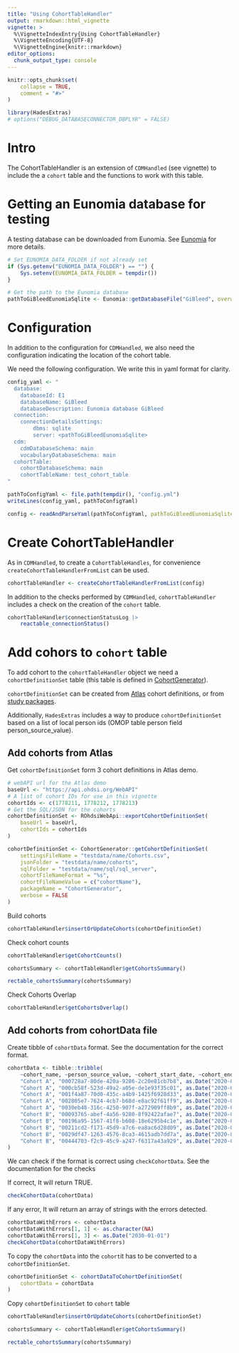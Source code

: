 ```yaml
---
title: "Using CohortTableHandler"
output: rmarkdown::html_vignette
vignette: >
  %\VignetteIndexEntry{Using CohortTableHandler}
  %\VignetteEncoding{UTF-8}
  %\VignetteEngine{knitr::rmarkdown}
editor_options: 
  chunk_output_type: console
---
```


```r
knitr::opts_chunk$set(
    collapse = TRUE,
    comment = "#>"
)
```

```r
library(HadesExtras)
# options("DEBUG_DATABASECONNECTOR_DBPLYR" = FALSE)
```

# Intro

The CohortTableHandler is an extension of `CDMHandled` (see vignette) to include the a `cohort` table and the functions to work with this table. 

# Getting an Eunomia database for testing

A testing database can be downloaded from Eunomia. See [Eunomia](https://ohdsi.github.io/Eunomia/reference/getDatabaseFile.html) for more details.
```r
# Set EUNOMIA_DATA_FOLDER if not already set
if (Sys.getenv("EUNOMIA_DATA_FOLDER") == "") {
    Sys.setenv(EUNOMIA_DATA_FOLDER = tempdir())
}

# Get the path to the Eunomia database
pathToGiBleedEunomiaSqlite <- Eunomia::getDatabaseFile("GiBleed", overwrite = FALSE)
```

# Configuration 

In addition to the configuration for `CDMHandled`, we also need the configuration indicating the location of the cohort table. 

We need the following configuration. We write this in yaml format for clarity. 

```r
config_yaml <- "
  database:
    databaseId: E1
    databaseName: GiBleed
    databaseDescription: Eunomia database GiBleed
  connection:
    connectionDetailsSettings:
        dbms: sqlite
        server: <pathToGiBleedEunomiaSqlite>
  cdm:
    cdmDatabaseSchema: main
    vocabularyDatabaseSchema: main
  cohortTable:
    cohortDatabaseSchema: main
    cohortTableName: test_cohort_table
"

pathToConfigYaml <- file.path(tempdir(), "config.yml")
writeLines(config_yaml, pathToConfigYaml)
```

```r
config <- readAndParseYaml(pathToConfigYaml, pathToGiBleedEunomiaSqlite = pathToGiBleedEunomiaSqlite)
```

# Create CohortTableHandler

As in `CDMHandled`, to create a `CohortTableHandles`, for convenience `createCohortTableHandlerFromList` can be used. 
```r
cohortTableHandler <- createCohortTableHandlerFromList(config)
```

In addition to the checks performed by `CDMHandled`, `cohortTableHandler` includes a check on the creation of the `cohort` table. 

```r
cohortTableHandler$connectionStatusLog |>
    reactable_connectionStatus()
```


# Add cohors to `cohort` table 

To add cohort to the `cohortTableHandler` object we need a `cohortDefinitionSet` table (this table is defined in [CohortGenerator](https://ohdsi.github.io/CohortGenerator/articles/GeneratingCohorts.html#downloading-cohorts-from-atlas)). 

`cohortDefinitionSet` can be created from
[Atlas](https://ohdsi.github.io/CohortGenerator/articles/GeneratingCohorts.html#downloading-cohorts-from-atlas) 
cohort definitions, or from 
[study packages](https://ohdsi.github.io/CohortGenerator/reference/getCohortDefinitionSet.html). 

Additionally, `HadesExtras` includes a way to produce `cohortDefinitionSet` based on a list of local person ids (OMOP table person field person_source_value). 

## Add cohorts from Atlas

Get `cohortDefinitionSet` form 3 cohort definitions in Atlas demo. 
```r
# webAPI url for the Atlas demo
baseUrl <- "https://api.ohdsi.org/WebAPI"
# A list of cohort IDs for use in this vignette
cohortIds <- c(1778211, 1778212, 1778213)
# Get the SQL/JSON for the cohorts
cohortDefinitionSet <- ROhdsiWebApi::exportCohortDefinitionSet(
    baseUrl = baseUrl,
    cohortIds = cohortIds
)
```

```r
cohortDefinitionSet <- CohortGenerator::getCohortDefinitionSet(
    settingsFileName = "testdata/name/Cohorts.csv",
    jsonFolder = "testdata/name/cohorts",
    sqlFolder = "testdata/name/sql/sql_server",
    cohortFileNameFormat = "%s",
    cohortFileNameValue = c("cohortName"),
    packageName = "CohortGenerator",
    verbose = FALSE
)
```


Build cohorts 
```r
cohortTableHandler$insertOrUpdateCohorts(cohortDefinitionSet)
```

Check cohort counts 
```r
cohortTableHandler$getCohortCounts()
```

```r
cohortsSummary <- cohortTableHandler$getCohortsSummary()
```

```r
rectable_cohortsSummary(cohortsSummary)
```

Check Cohorts Overlap
```r
cohortTableHandler$getCohortsOverlap()
```

## Add cohorts from cohortData file

Create tibble of `cohortData` format. See the documentation for the correct format. 

```r
cohortData <- tibble::tribble(
    ~cohort_name, ~person_source_value, ~cohort_start_date, ~cohort_end_date,
    "Cohort A", "000728a7-80de-420a-9286-2c20e81cb7b8", as.Date("2020-01-01"), as.Date("2020-01-03"),
    "Cohort A", "000cb58f-523d-49a2-a05e-de1e93f35c01", as.Date("2020-01-01"), as.Date("2020-01-03"),
    "Cohort A", "001f4a87-70d0-435c-a4b9-1425f6928d33", as.Date("2020-01-01"), as.Date("2020-01-03"),
    "Cohort A", "002805e7-7624-4cb7-b68d-e8ac92f61ff9", as.Date("2020-01-01"), as.Date("2020-01-03"),
    "Cohort A", "0030eb48-316c-4250-907f-a272909ff8b9", as.Date("2020-01-01"), as.Date("2020-01-03"),
    "Cohort B", "00093765-abef-4a56-9280-8f92422afae7", as.Date("2020-01-01"), as.Date("2020-01-04"),
    "Cohort B", "00196a95-1567-41f8-b608-18e6295b4c1e", as.Date("2020-01-01"), as.Date("2020-01-04"),
    "Cohort B", "00211cd2-f171-45d9-a7c6-ea8ac6d28d09", as.Date("2020-01-01"), as.Date("2020-01-04"),
    "Cohort B", "0029df47-1263-4576-8ca3-4615adb7dd7a", as.Date("2020-01-01"), as.Date("2020-01-04"),
    "Cohort B", "00444703-f2c9-45c9-a247-f6317a43a929", as.Date("2020-01-01"), as.Date("2020-01-04")
)
```

We can check if the format is correct using `checkCohortData`. See the documentation for the checks

If correct, It will return TRUE. 
```r
checkCohortData(cohortData)
```

If any error, It will return an array of strings with the errors detected.  
```r
cohortDataWithErrors <- cohortData
cohortDataWithErrors[1, 1] <- as.character(NA)
cohortDataWithErrors[1, 3] <- as.Date("2030-01-01")
checkCohortData(cohortDataWithErrors)
```


To copy the `cohortData` into the `cohort`it has to be converted to a `cohortDefinitionSet`.  


```r
cohortDefinitionSet <- cohortDataToCohortDefinitionSet(
    cohortData = cohortData
)
```


Copy `cohortDefinitionSet` to `cohort` table 

```r
cohortTableHandler$insertOrUpdateCohorts(cohortDefinitionSet)
```


```r
cohortsSummary <- cohortTableHandler$getCohortsSummary()
```

```r
rectable_cohortsSummary(cohortsSummary)
```





